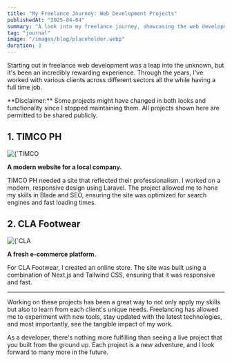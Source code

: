 ```yaml
---
title: "My Freelance Journey: Web Development Projects"
publishedAt: "2025-04-04"
summary: "A look into my freelance journey, showcasing the web development projects I've worked on."
tag: "journal"
image: "/images/blog/placeholder.webp"
duration: 3
---
```


Starting out in freelance web development was a leap into the unknown, but it's been an incredibly rewarding experience. Through the years, I've worked with various clients across different sectors all the while having a full time job.

<Callout emoji="⚠️">
    **Disclaimer:** Some projects might have changed in both looks and
    functionality since I stopped maintaining them. All projects shown here are
    permitted to be shared publicly.
</Callout>

## 1. **TIMCO PH**

<div className="py-2">
    <Image
        alt={`TIMCO PH`}
        src={`/images/blog/my-freelance-journey/timco-ph.png`}
        width={1280}
        height={720}
        className="border border-gray-200 dark:border-neutral-700"
    />
</div>

**A modern website for a local company.**

TIMCO PH needed a site that reflected their professionalism. I worked on a modern, responsive design using Laravel. The project allowed me to hone my skills in Blade and SEO, ensuring the site was optimized for search engines and fast loading times.

## 2. **CLA Footwear**

<div className="py-2">
    <Image
        alt={`CLA Footwear`}
        src={`/images/blog/my-freelance-journey/cla-footwear.png`}
        width={1280}
        height={720}
        className="border border-gray-200 dark:border-neutral-700"
    />
</div>

**A fresh e-commerce platform.**

For CLA Footwear, I created an online store. The site was built using a combination of Next.js and Tailwind CSS, ensuring that it was responsive and fast.

---

Working on these projects has been a great way to not only apply my skills but also to learn from each client's unique needs. Freelancing has allowed me to experiment with new tools, stay updated with the latest technologies, and most importantly, see the tangible impact of my work.

As a developer, there's nothing more fulfilling than seeing a live project that you built from the ground up. Each project is a new adventure, and I look forward to many more in the future.
